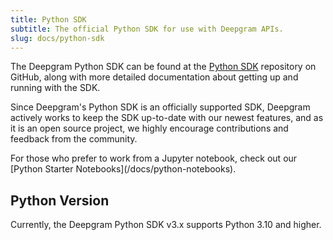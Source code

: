 ```yaml
---
title: Python SDK
subtitle: The official Python SDK for use with Deepgram APIs.
slug: docs/python-sdk
---
```



The Deepgram Python SDK can be found at the [Python SDK](https://github.com/deepgram/deepgram-python-sdk) repository on GitHub, along with more detailed documentation about getting up and running with the SDK.

Since Deepgram's Python SDK is an officially supported SDK, Deepgram actively works to keep the SDK up-to-date with our newest features, and as it is an open source project, we highly encourage contributions and feedback from the community.

<Info>
  For those who prefer to work from a Jupyter notebook, check out our [Python Starter Notebooks](/docs/python-notebooks).
</Info>

<Info>
  <h2> Python Version </h2>
  Currently, the Deepgram Python SDK v3.x supports Python 3.10 and higher.
</Info>
